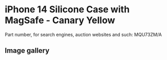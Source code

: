 
# iPhone 14 Silicone Case with MagSafe - Canary Yellow

Part number, for search engines, auction websites and such: MQU73ZM/A

## Image gallery

<div style={{ width: "768px" }}>
  <GalleryComponent
    images={[
      {
        original: "/everysource/MQU73.png",
        thumbnail: "/everypreview/MQU73.png",
      },
      {
        original: "/everysource/MQU73_AV1.png",
        thumbnail: "/everypreview/MQU73_AV1.png",
      },
      {
        original: "/everysource/MQU73_AV2.png",
        thumbnail: "/everypreview/MQU73_AV2.png",
      },
      {
        original: "/everysource/MQU73_AV3.png",
        thumbnail: "/everypreview/MQU73_AV3.png",
      },
      {
        original: "/everysource/MQU73_AV4.png",
        thumbnail: "/everypreview/MQU73_AV4.png",
      },
      {
        original: "/everysource/MQU73_AV5.png",
        thumbnail: "/everypreview/MQU73_AV5.png",
      },
      {
        original: "/everysource/MQU73_AV6.png",
        thumbnail: "/everypreview/MQU73_AV6.png",
      },
      {
        original: "/everysource/MQU73_AV7.png",
        thumbnail: "/everypreview/MQU73_AV7.png",
      }
    ]}
  />
</div>